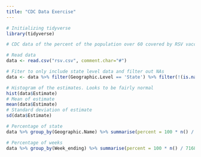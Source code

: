 ```yaml
---
title: "CDC Data Exercise"
---
```


```r
# Initializing tidyverse
library(tidyverse)

# CDC data of the percent of the population over 60 covered by RSV vaccine. Estimate is the percent vaccinated in the week for the specified state.

# Read data
data <- read.csv("rsv.csv", comment.char="#")

# Fiter to only include state level data and filter out NAs
data <- data %>% filter(Geographic.Level == 'State') %>% filter(!(is.na(Estimate)))

# Histogram of the estimates. Looks to be fairly normal
hist(data$Estimate)
# Mean of estimate
mean(data$Estimate)
# Standard deviation of estimate
sd(data$Estimate)

# Percentage of state
data %>% group_by(Geographic.Name) %>% summarise(percent = 100 * n() / 7168)

# Percentage of weeks
data %>% group_by(Week_ending) %>% summarise(percent = 100 * n() / 7168)

```
